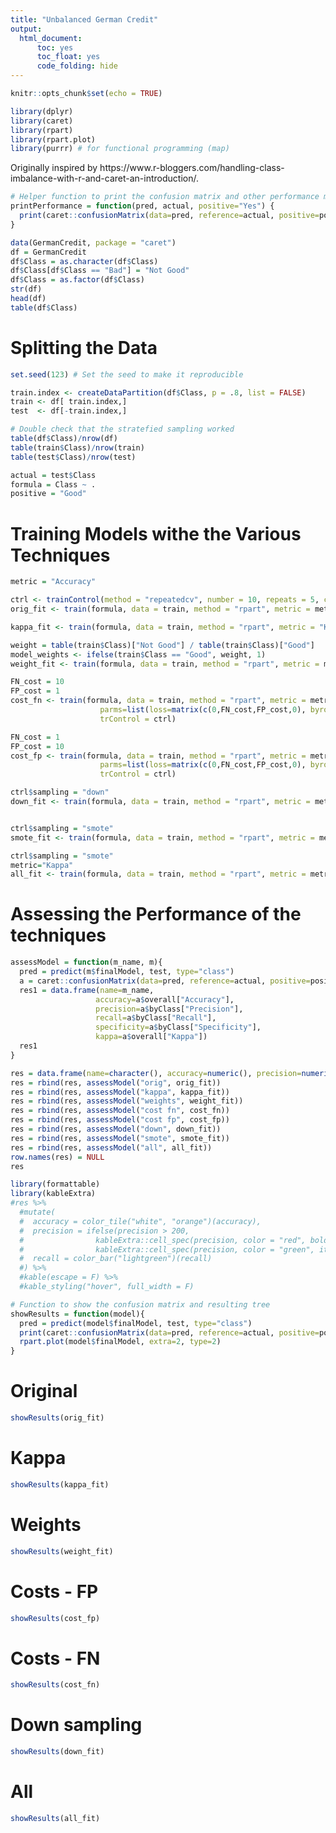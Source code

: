 ```yaml
---
title: "Unbalanced German Credit"
output: 
  html_document:
      toc: yes
      toc_float: yes
      code_folding: hide
---
```


```r
knitr::opts_chunk$set(echo = TRUE)
```


```r
library(dplyr)
library(caret)
library(rpart)
library(rpart.plot)
library(purrr) # for functional programming (map)
```

Originally inspired by https://www.r-bloggers.com/handling-class-imbalance-with-r-and-caret-an-introduction/.

```r
# Helper function to print the confusion matrix and other performance metrics of the models.
printPerformance = function(pred, actual, positive="Yes") {
  print(caret::confusionMatrix(data=pred, reference=actual, positive=positive, dnn=c("Predicted", "Actual")))
}
```


```r
data(GermanCredit, package = "caret")
df = GermanCredit
df$Class = as.character(df$Class)
df$Class[df$Class == "Bad"] = "Not Good" 
df$Class = as.factor(df$Class)
str(df)
head(df)
table(df$Class)
```
# Splitting the Data

```r
set.seed(123) # Set the seed to make it reproducible

train.index <- createDataPartition(df$Class, p = .8, list = FALSE)
train <- df[ train.index,]
test  <- df[-train.index,]

# Double check that the stratefied sampling worked
table(df$Class)/nrow(df)
table(train$Class)/nrow(train)
table(test$Class)/nrow(test)

actual = test$Class
formula = Class ~ .
positive = "Good"
```



# Training Models withe the Various Techniques

```r
metric = "Accuracy"

ctrl <- trainControl(method = "repeatedcv", number = 10, repeats = 5, classProbs = FALSE)
orig_fit <- train(formula, data = train, method = "rpart", metric = metric, trControl = ctrl)

kappa_fit <- train(formula, data = train, method = "rpart", metric = "Kappa", trControl = ctrl)

weight = table(train$Class)["Not Good"] / table(train$Class)["Good"] 
model_weights <- ifelse(train$Class == "Good", weight, 1)
weight_fit <- train(formula, data = train, method = "rpart", metric = metric, weights=model_weights, trControl = ctrl)

FN_cost = 10
FP_cost = 1
cost_fn <- train(formula, data = train, method = "rpart", metric = metric, 
                    parms=list(loss=matrix(c(0,FN_cost,FP_cost,0), byrow=TRUE, nrow=2)), 
                    trControl = ctrl)

FN_cost = 1
FP_cost = 10
cost_fp <- train(formula, data = train, method = "rpart", metric = metric, 
                    parms=list(loss=matrix(c(0,FN_cost,FP_cost,0), byrow=TRUE, nrow=2)), 
                    trControl = ctrl)

ctrl$sampling = "down"
down_fit <- train(formula, data = train, method = "rpart", metric = metric, trControl = ctrl)


ctrl$sampling = "smote"
smote_fit <- train(formula, data = train, method = "rpart", metric = metric, trControl = ctrl)

ctrl$sampling = "smote"
metric="Kappa"
all_fit <- train(formula, data = train, method = "rpart", metric = metric, trControl = ctrl)
```


# Assessing the Performance of the techniques

```r
assessModel = function(m_name, m){
  pred = predict(m$finalModel, test, type="class")
  a = caret::confusionMatrix(data=pred, reference=actual, positive=positive, dnn=c("Predicted", "Actual"))
  res1 = data.frame(name=m_name, 
                   accuracy=a$overall["Accuracy"], 
                   precision=a$byClass["Precision"],
                   recall=a$byClass["Recall"],
                   specificity=a$byClass["Specificity"],
                   kappa=a$overall["Kappa"])
  res1
}

res = data.frame(name=character(), accuracy=numeric(), precision=numeric(), recall=numeric(), specificity=numeric(), kappa=numeric())
res = rbind(res, assessModel("orig", orig_fit))
res = rbind(res, assessModel("kappa", kappa_fit))
res = rbind(res, assessModel("weights", weight_fit))
res = rbind(res, assessModel("cost fn", cost_fn))
res = rbind(res, assessModel("cost fp", cost_fp))
res = rbind(res, assessModel("down", down_fit))
res = rbind(res, assessModel("smote", smote_fit))
res = rbind(res, assessModel("all", all_fit))
row.names(res) = NULL
res
```

```r
library(formattable)
library(kableExtra)
#res %>%
  #mutate(
  #  accuracy = color_tile("white", "orange")(accuracy),
  #  precision = ifelse(precision > 200,
  #                kableExtra::cell_spec(precision, color = "red", bold = T),
  #                kableExtra::cell_spec(precision, color = "green", italic = T)),
  #  recall = color_bar("lightgreen")(recall)
  #) %>%
  #kable(escape = F) %>%
  #kable_styling("hover", full_width = F)

```


```r
# Function to show the confusion matrix and resulting tree
showResults = function(model){
  pred = predict(model$finalModel, test, type="class")
  print(caret::confusionMatrix(data=pred, reference=actual, positive=positive, dnn=c("Predicted", "Actual")))
  rpart.plot(model$finalModel, extra=2, type=2)
}
```

# Original

```r
showResults(orig_fit)
```

# Kappa

```r
showResults(kappa_fit)
```

# Weights

```r
showResults(weight_fit)
```

# Costs - FP

```r
showResults(cost_fp)
```

# Costs - FN

```r
showResults(cost_fn)
```

# Down sampling

```r
showResults(down_fit)
```

# All

```r
showResults(all_fit)
```

